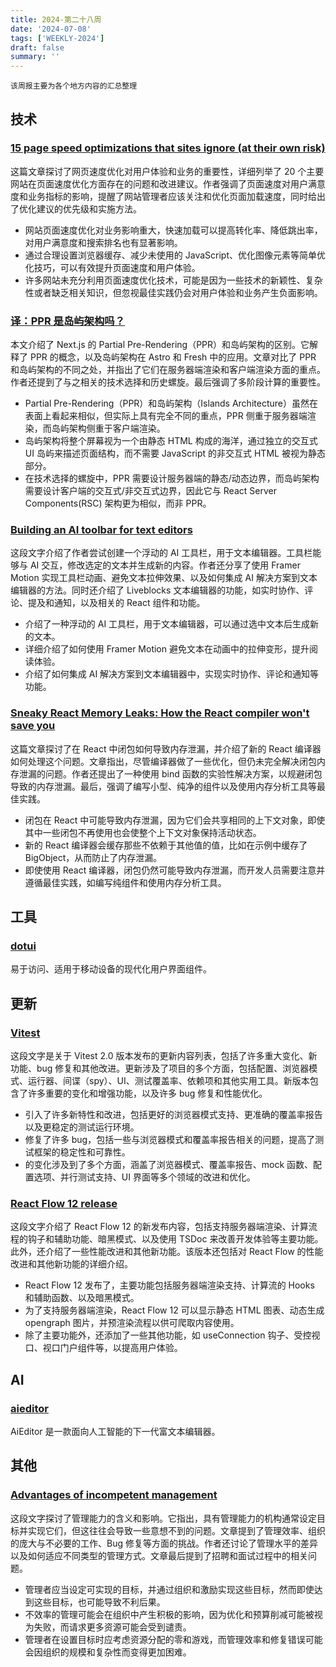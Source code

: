 ```yaml
---
title: 2024-第二十八周
date: '2024-07-08'
tags: ['WEEKLY-2024']
draft: false
summary: ''
---
```


`该周报主要为各个地方内容的汇总整理`

<TOCInlineWithSticky toc={props.toc} />

## 技术

### [15 page speed optimizations that sites ignore (at their own risk)](https://www.speedcurve.com/blog/15-neglected-page-speed-optimizations/)

这篇文章探讨了网页速度优化对用户体验和业务的重要性，详细列举了 20 个主要网站在页面速度优化方面存在的问题和改进建议。作者强调了页面速度对用户满意度和业务指标的影响，提醒了网站管理者应该关注和优化页面加载速度，同时给出了优化建议的优先级和实施方法。

- 网站页面速度优化对业务影响重大，快速加载可以提高转化率、降低跳出率，对用户满意度和搜索排名也有显著影响。
- 通过合理设置浏览器缓存、减少未使用的 JavaScript、优化图像元素等简单优化技巧，可以有效提升页面速度和用户体验。
- 许多网站未充分利用页面速度优化技术，可能是因为一些技术的新颖性、复杂性或者缺乏相关知识，但忽视最佳实践仍会对用户体验和业务产生负面影响。

### [译：PPR 是岛屿架构吗？](https://sorrycc.com/ppr-vs-islands-architecture/)

本文介绍了 Next.js 的 Partial Pre-Rendering（PPR）和岛屿架构的区别。它解释了 PPR 的概念，以及岛屿架构在 Astro 和 Fresh 中的应用。文章对比了 PPR 和岛屿架构的不同之处，并指出了它们在服务器端渲染和客户端渲染方面的重点。作者还提到了与之相关的技术选择和历史螺旋。最后强调了多阶段计算的重要性。

- Partial Pre-Rendering（PPR）和岛屿架构（Islands Architecture）虽然在表面上看起来相似，但实际上具有完全不同的重点，PPR 侧重于服务器端渲染，而岛屿架构侧重于客户端渲染。
- 岛屿架构将整个屏幕视为一个由静态 HTML 构成的海洋，通过独立的交互式 UI 岛屿来描述页面结构，而不需要 JavaScript 的非交互式 HTML 被视为静态部分。
- 在技术选择的螺旋中，PPR 需要设计服务器端的静态/动态边界，而岛屿架构需要设计客户端的交互式/非交互式边界，因此它与 React Server Components(RSC) 架构更为相似，而非 PPR。

### [Building an AI toolbar for text editors](https://chrisnicholas.dev/blog/building-an-ai-toolbar-for-text-editors)

这段文字介绍了作者尝试创建一个浮动的 AI 工具栏，用于文本编辑器。工具栏能够与 AI 交互，修改选定的文本并生成新的内容。作者还分享了使用 Framer Motion 实现工具栏动画、避免文本拉伸效果、以及如何集成 AI 解决方案到文本编辑器的方法。同时还介绍了 Liveblocks 文本编辑器的功能，如实时协作、评论、提及和通知，以及相关的 React 组件和功能。

- 介绍了一种浮动的 AI 工具栏，用于文本编辑器，可以通过选中文本后生成新的文本。
- 详细介绍了如何使用 Framer Motion 避免文本在动画中的拉伸变形，提升阅读体验。
- 介绍了如何集成 AI 解决方案到文本编辑器中，实现实时协作、评论和通知等功能。

### [Sneaky React Memory Leaks: How the React compiler won't save you](https://schiener.io/2024-07-07/react-closures-compiler)

这篇文章探讨了在 React 中闭包如何导致内存泄漏，并介绍了新的 React 编译器如何处理这个问题。文章指出，尽管编译器做了一些优化，但仍未完全解决闭包内存泄漏的问题。作者还提出了一种使用 bind 函数的实验性解决方案，以规避闭包导致的内存泄漏。最后，强调了编写小型、纯净的组件以及使用内存分析工具等最佳实践。

- 闭包在 React 中可能导致内存泄漏，因为它们会共享相同的上下文对象，即使其中一些闭包不再使用也会使整个上下文对象保持活动状态。
- 新的 React 编译器会缓存那些不依赖于其他值的值，比如在示例中缓存了 BigObject，从而防止了内存泄漏。
- 即使使用 React 编译器，闭包仍然可能导致内存泄漏，而开发人员需要注意并遵循最佳实践，如编写纯组件和使用内存分析工具。

## 工具

### [dotui](https://github.com/mehdibha/dotui)

易于访问、适用于移动设备的现代化用户界面组件。

## 更新

### [Vitest](https://github.com/vitest-dev/vitest/releases/tag/v2.0.0)

这段文字是关于 Vitest 2.0 版本发布的更新内容列表，包括了许多重大变化、新功能、bug 修复和其他改进。更新涉及了项目的多个方面，包括配置、浏览器模式、运行器、间谍（spy）、UI、测试覆盖率、依赖项和其他实用工具。新版本包含了许多重要的变化和增强功能，以及许多 bug 修复和性能优化。

- 引入了许多新特性和改进，包括更好的浏览器模式支持、更准确的覆盖率报告以及更稳定的测试运行环境。
- 修复了许多 bug，包括一些与浏览器模式和覆盖率报告相关的问题，提高了测试框架的稳定性和可靠性。
- 的变化涉及到了多个方面，涵盖了浏览器模式、覆盖率报告、mock 函数、配置选项、并行测试支持、UI 界面等多个领域的改进和优化。

### [React Flow 12 release](https://www.xyflow.com/blog/react-flow-12-release)

这段文字介绍了 React Flow 12 的新发布内容，包括支持服务器端渲染、计算流程的钩子和辅助功能、暗黑模式、以及使用 TSDoc 来改善开发体验等主要功能。此外，还介绍了一些性能改进和其他新功能。该版本还包括对 React Flow 的性能改进和其他新功能的详细介绍。

- React Flow 12 发布了，主要功能包括服务器端渲染支持、计算流的 Hooks 和辅助函数、以及暗黑模式。
- 为了支持服务器端渲染，React Flow 12 可以显示静态 HTML 图表、动态生成 opengraph 图片，并预渲染流程以供可爬取内容使用。
- 除了主要功能外，还添加了一些其他功能，如 useConnection 钩子、受控视口、视口门户组件等，以提高用户体验。

## AI

### [aieditor](https://github.com/aieditor-team/aieditor)

AiEditor 是一款面向人工智能的下一代富文本编辑器。

## 其他

### [Advantages of incompetent management](https://yosefk.com/blog/advantages-of-incompetent-management.html)

这段文字探讨了管理能力的含义和影响。它指出，具有管理能力的机构通常设定目标并实现它们，但这往往会导致一些意想不到的问题。文章提到了管理效率、组织的庞大与不必要的工作、Bug 修复等方面的挑战。作者还讨论了管理水平的差异以及如何适应不同类型的管理方式。文章最后提到了招聘和面试过程中的相关问题。

- 管理者应当设定可实现的目标，并通过组织和激励实现这些目标，然而即使达到这些目标，也可能导致不利后果。
- 不效率的管理可能会在组织中产生积极的影响，因为优化和预算削减可能被视为失败，而请求更多资源可能会受到谴责。
- 管理者在设置目标时应考虑资源分配的零和游戏，而管理效率和修复错误可能会因组织的规模和复杂性而变得更加困难。